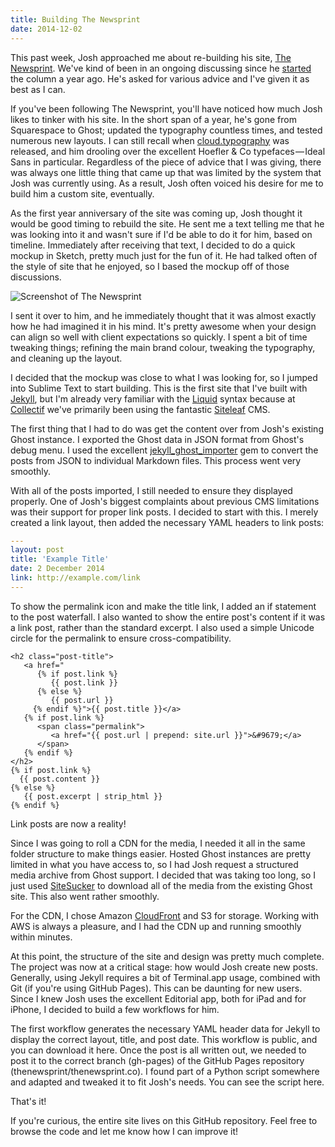 ```yaml
---
title: Building The Newsprint
date: 2014-12-02
---
```


This past week, Josh approached me about re-building his site, [The Newsprint](https://thenewsprint.co).
We've kind of been in an ongoing discussing since he [started](https://thenewsprint.co/2013/12/14/the-newsprint-an-introduction/) the column a year ago. He's asked for various advice and I've given it as best as I can.

If you've been following The Newsprint, you'll have noticed how much Josh likes to tinker with his site. In the short span of a year, he's gone from Squarespace to Ghost; updated the typography countless times, and tested numerous new layouts. I can still recall when [cloud.typography](https://typography.com/cloud) was released, and him drooling over the excellent Hoefler & Co typefaces — Ideal Sans in particular.
Regardless of the piece of advice that I was giving, there was always one little thing that came up that was limited by the system that Josh was currently using. As a result, Josh often voiced his desire for me to build him a custom site, eventually.

As the first year anniversary of the site was coming up, Josh thought it would be good timing to rebuild the site. He sent me a text telling me that he was looking into it and wasn't sure if I'd be able to do it for him, based on timeline. Immediately after receiving that text, I decided to do a quick mockup in Sketch, pretty much just for the fun of it. He had talked often of the style of site that he enjoyed, so I based the mockup off of those discussions.

<Image src='/img/building-the-newsprint/the-newsprint-screenshot.png' alt='Screenshot of The Newsprint' />

I sent it over to him, and he immediately thought that it was almost exactly how he had imagined it in his mind. It's pretty awesome when your design can align so well with client expectations so quickly. I spent a bit of time tweaking things; refining the main brand colour, tweaking the typography, and cleaning up the layout.

I decided that the mockup was close to what I was looking for, so I jumped into Sublime Text to start building. This is the first site that I've built with [Jekyll](https://jekyllrb.com), but I'm already very familiar with the [Liquid](https://liquidmarkup.org) syntax because at [Collectif](https://clc.tf) we've primarily been using the fantastic [Siteleaf](https://siteleaf.com) CMS.

The first thing that I had to do was get the content over from Josh's existing Ghost instance. I exported the Ghost data in JSON format from Ghost's debug menu. I used the excellent [jekyll_ghost_importer](http://rubygems.org/gems/jekyll_ghost_importer) gem to convert the posts from JSON to individual Markdown files. This process went very smoothly.

With all of the posts imported, I still needed to ensure they displayed properly. One of Josh's biggest complaints about previous CMS limitations was their support for proper link posts. I decided to start with this. I merely created a link layout, then added the necessary YAML headers to link posts:

```yaml
---
layout: post
title: 'Example Title'
date: 2 December 2014
link: http://example.com/link
---
```

To show the permalink icon and make the title link, I added an if statement to the post waterfall. I also wanted to show the entire post's content if it was a link post, rather than the standard excerpt. I also used a simple Unicode circle for the permalink to ensure cross-compatibility.

```liquid
<h2 class="post-title">
   <a href="
      {% if post.link %}
         {{ post.link }}
      {% else %}
         {{ post.url }}
     {% endif %}">{{ post.title }}</a>
   {% if post.link %}
      <span class="permalink">
         <a href="{{ post.url | prepend: site.url }}">&#9679;</a>
      </span>
   {% endif %}
</h2>
{% if post.link %}
  {{ post.content }}
{% else %}
   {{ post.excerpt | strip_html }}
{% endif %}
```

Link posts are now a reality!

Since I was going to roll a CDN for the media, I needed it all in the same folder structure to make things easier. Hosted Ghost instances are pretty limited in what you have access to, so I had Josh request a structured media archive from Ghost support. I decided that was taking too long, so I just used [SiteSucker](https://itunes.apple.com/us/app/sitesucker/id442168834?mt=12&uo=4&at=11lwLJ) to download all of the media from the existing Ghost site. This also went rather smoothly.

For the CDN, I chose Amazon [CloudFront](http://aws.amazon.com/cloudfront/) and S3 for storage. Working with AWS is always a pleasure, and I had the CDN up and running smoothly within minutes.

At this point, the structure of the site and design was pretty much complete. The project was now at a critical stage: how would Josh create new posts. Generally, using Jekyll requires a bit of Terminal.app usage, combined with Git (if you're using GitHub Pages). This can be daunting for new users. Since I knew Josh uses the excellent Editorial app, both for iPad and for iPhone, I decided to build a few workflows for him.

The first workflow generates the necessary YAML header data for Jekyll to display the correct layout, title, and post date. This workflow is public, and you can download it here. Once the post is all written out, we needed to post it to the correct branch (gh-pages) of the GitHub Pages repository (thenewsprint/thenewsprint.co). I found part of a Python script somewhere and adapted and tweaked it to fit Josh's needs. You can see the script here.

That's it!

If you're curious, the entire site lives on this GitHub repository. Feel free to browse the code and let me know how I can improve it!
